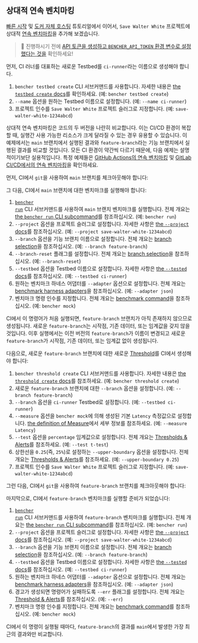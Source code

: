 
## 상대적 연속 벤치마킹

[빠른 시작][quick start] 및 [도커 자체 호스팅][docker self-hosted] 튜토리얼에서 이어서,
`Save Walter White` 프로젝트에 상대적 [연속 벤치마킹][continuous benchmarking]을 추가해 보겠습니다.

> 🐰 진행하시기 전에
> [API 토큰을 생성하고 `BENCHER_API_TOKEN` 환경 변수로 설정했다는 것을][create an api token]
> 확인하세요!

먼저, CI 러너를 대표하는 새로운 Testbed를 `ci-runner`라는 이름으로 생성해야 합니다.

<TestbedCreate />

1. `bencher testbed create` CLI 서브커맨드를 사용합니다.
   자세한 내용은 [the `testbed create` docs][testbed create]를 확인하세요.
   (예: `bencher testbed create`)
2. `--name` 옵션을 원하는 Testbed 이름으로 설정합니다.
   (예: `--name ci-runner`)
3. 프로젝트 인수를 `Save Walter White` 프로젝트 슬러그로 지정합니다.
   (예: `save-walter-white-1234abcd`)

상대적 연속 벤치마킹은 코드의 두 버전을 나란히 비교합니다.
이는 CI/CD 환경이 복잡할 때, 실행간 사용 가능한 리소스가 크게 달라질 수 있는 경우 유용할 수 있습니다.
이 예제에서는 `main` 브랜치에서 실행된 결과와 `feature-branch`라는 기능 브랜치에서 실행된 결과를 비교할 것입니다.
모든 CI 환경이 약간씩 다르기 때문에, 다음 예제는 설명적이기보단 실용적입니다.
특정 예제들은 [GitHub Actions의 연속 벤치마킹][github actions] 및 [GitLab CI/CD에서의 연속 벤치마킹][gitlab ci/cd]을 확인하세요.

먼저, CI에서 `git`을 사용하여 `main` 브랜치를 체크아웃해야 합니다:

<GitCheckoutMain />

그 다음, CI에서 `main` 브랜치에 대한 벤치마크를 실행해야 합니다:

<RunMainRelative />

1. <code><a href="/ko/docs/explanation/bencher-run/">bencher run</a></code> CLI 서브커맨드를 사용하여
   `main` 브랜치 벤치마크를 실행합니다.
   전체 개요는 [the `bencher run` CLI subcommand][bencher run]를 참조하십시오.
   (예: `bencher run`)
2. `--project` 옵션을 프로젝트 슬러그로 설정합니다.
   자세한 사항은 [the `--project` docs][project option]를 참조하십시오.
   (예: `--project save-walter-white-1234abcd`)
3. `--branch` 옵션을 기능 브랜치 이름으로 설정합니다.
   전체 개요는 [branch selection][branch selection branch]을 참조하십시오.
   (예: `--branch feature-branch`)
4. `--branch-reset` 플래그를 설정합니다.
   전체 개요는 [branch selection][branch selection reset]을 참조하십시오.
   (예: `--branch-reset`)
5. `--testbed` 옵션을 Testbed 이름으로 설정합니다.
   자세한 사항은 [the `--tested` docs][testbed option]를 참조하십시오.
   (예: `--testbed ci-runner`)
6. 원하는 벤치마크 하네스 어댑터를 `--adapter` 옵션으로 설정합니다.
   전체 개요는 [benchmark harness adapters][adapters]을 참조하십시오.
   (예: `--adapter json`)
7.  벤치마크 명령 인수를 지정합니다.
    전체 개요는 [benchmark command][command argument]을 참조하십시오.
    (예: `bencher mock`)

CI에서 이 명령어가 처음 실행되면, `feature-branch` 브랜치가 아직 존재하지 않으므로 생성됩니다.
새로운 `feature-branch`는 시작점, 기존 데이터, 또는 임계값을 갖지 않을 것입니다.
이후 실행에서는 이전 버전의 `feature-branch`가 이름이 변경되고 새로운 `feature-branch`가 시작점, 기존 데이터, 또는 임계값 없이 생성됩니다.

다음으로, 새로운 `feature-branch` 브랜치에 대한 새로운 [Threshold][thresholds]를 CI에서 생성해야 합니다:

<ThresholdCreateRelative />

1. `bencher threshold create` CLI 서브커맨드를 사용합니다.
   자세한 내용은 [the `threshold create` docs][threshold create]를 참조하세요.
   (예: `bencher threshold create`)
2. 새로운 `feature-branch` 브랜치에 대한 `--branch` 옵션을 설정합니다.
   (예: `--branch feature-branch`)
3. `--branch` 옵션을 `ci-runner` Testbed로 설정합니다.
   (예: `--testbed ci-runner`)
4. `--measure` 옵션을 `bencher mock`에 의해 생성된 기본 `Latency` 측정값으로 설정합니다.
   [the definition of Measure][measure]에서 세부 정보를 참조하세요.
   (예: `--measure Latency`)
5. `--test` 옵션을 `percentage` 임계값으로 설정합니다.
   전체 개요는 [Thresholds & Alerts][percentage]를 참조하세요.
   (예: `--test t-test`)
6. 상한선을 `0.25`(즉, `25%`)로 설정하는 `--upper-boundary` 옵션을 설정합니다.
   전체 개요는 [Thresholds & Alerts][percentage upper boundary]를 참조하세요.
   (예: `--upper-boundary 0.25`)
7. 프로젝트 인수를 `Save Walter White` 프로젝트 슬러그로 지정합니다.
   (예: `save-walter-white-1234abcd`)

그런 다음, CI에서 `git`을 사용하여 `feature-branch` 브랜치를 체크아웃해야 합니다:

<GitCheckoutFeature />

마지막으로, CI에서 `feature-branch` 벤치마크를 실행할 준비가 되었습니다:

<RunFeatureRelative />

1. <code><a href="/ko/docs/explanation/bencher-run/">bencher run</a></code> CLI 서브커맨드를 사용하여
   `feature-branch` 벤치마크를 실행합니다.
   전체 개요는 [the `bencher run` CLI subcommand][bencher run]를 참조하십시오.
   (예: `bencher run`)
2. `--project` 옵션을 프로젝트 슬러그로 설정합니다.
   자세한 사항은 [the `--project` docs][project option]를 참조하십시오.
   (예: `--project save-walter-white-1234abcd`)
3. `--branch` 옵션을 기능 브랜치 이름으로 설정합니다.
   전체 개요는 [branch selection][branch selection branch]을 참조하십시오.
   (예: `--branch feature-branch`)
4. `--testbed` 옵션을 Testbed 이름으로 설정합니다.
   자세한 사항은 [the `--tested` docs][testbed option]를 참조하십시오.
   (예: `--testbed ci-runner`)
5. 원하는 벤치마크 하네스 어댑터를 `--adapter` 옵션으로 설정합니다.
   전체 개요는 [benchmark harness adapters][adapters]을 참조하십시오.
   (예: `--adapter json`)
6. 경고가 생성되면 명령어가 실패하도록 `--err` 플래그를 설정합니다.
   전체 개요는 [Threshold & Alerts][alerts]를 참조하십시오.
   (예: `--err`)
7. 벤치마크 명령 인수를 지정합니다.
   전체 개요는 [benchmark command][command argument]를 참조하십시오.
   (예: `bencher mock`)

CI에서 이 명령이 실행될 때마다,
`feature-branch`의 결과를 `main`에서 발생한 가장 최근의 결과와만 비교합니다.

[quick start]: /ko/docs/tutorial/quick-start/
[docker self-hosted]: /ko/docs/tutorial/docker/
[continuous benchmarking]: /ko/docs/explanation/continuous-benchmarking/
[create an api token]: /ko/docs/tutorial/quick-start/#create-an-api-token
[testbed create]: /ko/docs/api/projects/testbeds/#post-v0projectsprojecttestbeds
[github actions]: /ko/docs/how-to/github-actions/
[gitlab ci/cd]: /ko/docs/how-to/gitlab-ci-cd/
[bencher run]: /ko/docs/explanation/bencher-run/
[project option]: /ko/docs/explanation/bencher-run/#--project-project
[branch selection branch]: /ko/docs/explanation/branch-selection/#--branch-branch
[branch selection reset]: /ko/docs/explanation/branch-selection/#--branch-reset
[testbed option]: /ko/docs/explanation/bencher-run/#--testbed-testbed
[adapters]: /ko/docs/explanation/adapters/
[command argument]: /ko/docs/explanation/bencher-run/#benchmark-command
[thresholds]: /ko/docs/explanation/thresholds/
[threshold create]: /ko/docs/api/projects/thresholds/#post-v0projectsprojectthresholds
[measure]: /ko/docs/explanation/benchmarking/#measures
[percentage]: /ko/docs/explanation/thresholds/#percentage-thresholds
[percentage upper boundary]: /ko/docs/explanation/thresholds/#percentage-threshold-upper-boundary
[alerts]: /ko/docs/explanation/thresholds/#alerts